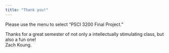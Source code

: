 ```yaml
---
title: "Thank you!"
---
```


Please use the menu to select "PSCI 3200 Final Project."

Thanks for a great semester of not only a intellectually stimulating class, but also a fun one!\
Zach Koung.
